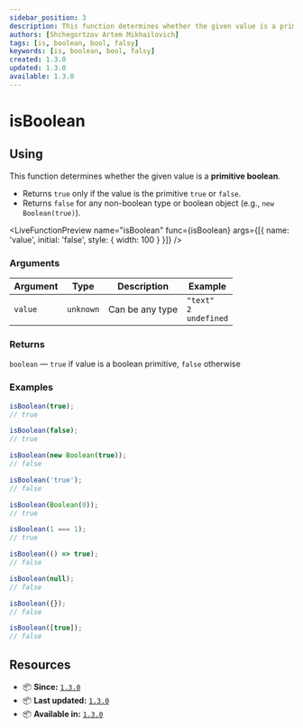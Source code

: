 ```yaml
---
sidebar_position: 3
description: This function determines whether the given value is a primitive boolean.
authors: [Shchegortzov Artem Mikhailovich]
tags: [is, boolean, bool, falsy]
keywords: [is, boolean, bool, falsy]
created: 1.3.0
updated: 1.3.0
available: 1.3.0
---
```



# isBoolean

## Using

This function determines whether the given value is a **primitive boolean**.

- Returns `true` only if the value is the primitive `true` or `false`.
- Returns `false` for any non-boolean type or boolean object (e.g., `new Boolean(true)`).

<LiveFunctionPreview
  name="isBoolean"
  func={isBoolean}
  args={[{ name: 'value', initial: 'false', style: { width: 100 } }]}
/>

### Arguments

| Argument | Type      | Description     | Example                                |
| -------- | --------- | --------------- | -------------------------------------- |
| `value`  | `unknown` | Can be any type | `"text"` <br /> `2` <br /> `undefined` |

### Returns

`boolean` — `true` if value is a boolean primitive, `false` otherwise

### Examples

```js
isBoolean(true);
// true

isBoolean(false);
// true

isBoolean(new Boolean(true));
// false

isBoolean('true');
// false

isBoolean(Boolean(0));
// true

isBoolean(1 === 1);
// true

isBoolean(() => true);
// false

isBoolean(null);
// false

isBoolean({});
// false

isBoolean([true]);
// false
```

## Resources

- 📦 **Since:** [`1.3.0`](https://www.npmjs.com/package/shegit/v/1.3.0)
- 📦 **Last updated:** [`1.3.0`](https://www.npmjs.com/package/shegit/v/1.3.0)
- 📦 **Available in:** [`1.3.0`](https://www.npmjs.com/package/shegit/v/1.3.0)

<div style={{ display: 'flex', gap: 20 }}>
  <GitHubResourceButton link="https://github.com/or-temka/shegit/tree/main/src/functions/util/isBoolean" />
</div>
